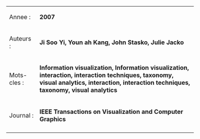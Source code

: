{| border="0" cellpadding="2" cellspacing="0"
|Annee :
| '''2007'''
|-
|Auteurs :
| '''Ji Soo Yi, Youn ah Kang, John Stasko, Julie Jacko'''
|-
|Mots-cles :
| '''Information visualization, Information visualization, interaction, interaction techniques, taxonomy, visual analytics, interaction, interaction techniques, taxonomy, visual analytics'''
|-
|Journal :
| '''IEEE Transactions on Visualization and Computer Graphics'''
|-
|}